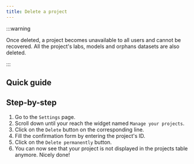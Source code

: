 ```yaml
---
title: Delete a project
---
```



:::warning

Once deleted, a project becomes unavailable to all users and cannot be recovered. All the project's labs,
models and orphans datasets are also deleted.

:::

## Quick guide

<VideoPlayer src="../../medias/webm/delete-a-project.webm" />

## Step-by-step

1. Go to the `Settings` page.
2. Scroll down until your reach the widget named `Manage your projects`.
3. Click on the `Delete` button on the corresponding line.
4. Fill the confirmation form by entering the project's ID.
5. Click on the `Delete permanently` button.
6. You can now see that your project is not displayed in the projects table anymore. Nicely done!
